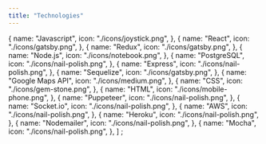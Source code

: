 ```yaml
---
title: "Technologies"
---
```


  {
    name: "Javascript",
    icon: "./icons/joystick.png",
  },
  {
    name: "React",
    icon: "./icons/gatsby.png",
  },
  {
    name: "Redux",
    icon: "./icons/gatsby.png",
  },
  {
    name: "Node.js",
    icon: "./icons/notebook.png",
  },
   {
    name: "PostgreSQL",
    icon: "./icons/nail-polish.png",
  },
  {
    name: "Express",
    icon: "./icons/nail-polish.png",
  },
  {
    name: "Sequelize",
    icon: "./icons/gatsby.png",
  },
  {
    name: "Google Maps API",
    icon: "./icons/medium.png",
  },
  {
    name: "CSS",
    icon: "./icons/gem-stone.png",
  },
  {
    name: "HTML",
    icon: "./icons/mobile-phone.png",
  },
   {
    name: "Puppeteer",
    icon: "./icons/nail-polish.png",
  },
  {
    name: "Socket.io",
    icon: "./icons/nail-polish.png",
  },
  {
    name: "AWS",
    icon: "./icons/nail-polish.png",
  },
  {
    name: "Heroku",
    icon: "./icons/nail-polish.png",
  },
  {
    name: "Nodemailer",
    icon: "./icons/nail-polish.png",
  },
  {
    name: "Mocha",
    icon: "./icons/nail-polish.png",
  },
]
;
